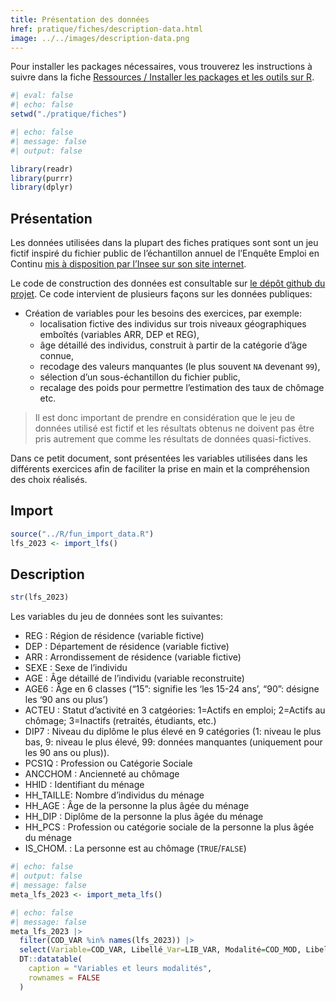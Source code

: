 ```yaml
---
title: Présentation des données
href: pratique/fiches/description-data.html
image: ../../images/description-data.png
---
```



Pour installer les packages nécessaires, vous trouverez les instructions à suivre 
dans la fiche [Ressources / Installer les packages et les outils sur R](../../ressources/fiches/outils-install.html). 


```r
#| eval: false
#| echo: false
setwd("./pratique/fiches")
```


```r
#| echo: false
#| message: false
#| output: false

library(readr)
library(purrr)
library(dplyr)
```


## Présentation

Les données utilisées dans la plupart des fiches pratiques sont sont un jeu fictif inspiré du fichier public de l'échantillon annuel de l'Enquête Emploi en Continu 
[mis à disposition par l'Insee sur son site internet](https://www.insee.fr/fr/statistiques/6654604).

Le code de construction des données est consultable sur 
[le dépôt github du projet](https://github.com/InseeFrLab/formation_protection_donnees/blob/main/pratique/R/prepa_data.R). Ce code intervient de plusieurs façons sur les données publiques:

- Création de variables pour les besoins des exercices, par exemple:
  - localisation fictive des individus sur trois niveaux géographiques emboîtés (variables ARR, DEP et REG),
  - âge détaillé des individus, construit à partir de la catégorie d'âge connue,
  - recodage des valeurs manquantes (le plus souvent `NA` devenant `99`),
  - sélection d'un sous-échantillon du fichier public,
  - recalage des poids pour permettre l'estimation des taux de chômage etc.


> Il est donc important de prendre en considération que le jeu de données 
utilisé est fictif et les résultats obtenus ne doivent pas être pris autrement 
que comme les résultats de données quasi-fictives.


Dans ce petit document, sont présentées les variables utilisées dans les différents exercices afin 
de faciliter la prise en main et la compréhension des choix réalisés.

## Import


```r
source("../R/fun_import_data.R")
lfs_2023 <- import_lfs()
```


## Description

```r
str(lfs_2023)
```

Les variables du jeu de données sont les suivantes:

- REG      : Région de résidence (variable fictive)
- DEP      : Département de résidence (variable fictive)
- ARR      : Arrondissement de résidence (variable fictive)
- SEXE     : Sexe de l'individu
- AGE      : Âge détaillé de l'individu (variable reconstruite)
- AGE6     : Âge en 6 classes ("15": signifie les 'les 15-24 ans', "90": désigne les '90 ans ou plus')
- ACTEU    : Statut d'activité en 3 catgéories: 1=Actifs en emploi; 2=Actifs au chômage; 3=Inactifs (retraités, étudiants, etc.)
- DIP7     : Niveau du diplôme le plus élevé en 9 catégories (1: niveau le plus bas, 9: niveau le plus élevé, 99: données manquantes (uniquement pour les 90 ans ou plus)).
- PCS1Q    : Profession ou Catégorie Sociale 
- ANCCHOM  : Ancienneté au chômage
- HHID     : Identifiant du ménage
- HH_TAILLE: Nombre d'individus du ménage
- HH_AGE   : Âge de la personne la plus âgée du ménage
- HH_DIP   : Diplôme de la personne la plus âgée du ménage
- HH_PCS   : Profession ou catégorie sociale de la personne la plus âgée du ménage
- IS_CHOM. : La personne est au chômage (`TRUE`/`FALSE`)


```r
#| echo: false
#| output: false
#| message: false
meta_lfs_2023 <- import_meta_lfs()
```


```r
#| echo: false
#| message: false
meta_lfs_2023 |> 
  filter(COD_VAR %in% names(lfs_2023)) |>
  select(Variable=COD_VAR, Libellé_Var=LIB_VAR, Modalité=COD_MOD, Libellé_Mod=LIB_MOD) |> 
  DT::datatable(
    caption = "Variables et leurs modalités",
    rownames = FALSE
  )
```

